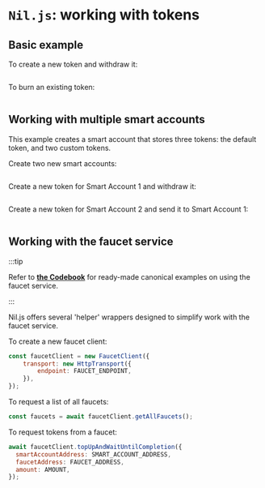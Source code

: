 # `Nil.js`: working with tokens

## Basic example

To create a new token and withdraw it:

```ts showLineNumbers file=../../tests/multi-tokens-support.test.mjs start=startBasicNilJSExample end=endBasicNilJSExample
```

To burn an existing token:

```ts showLineNumbers file=../../tests/multi-tokens-support.test.mjs start=startNilJSBurningExample end=endNilJSBurningExample
```

## Working with multiple smart accounts

This example creates a smart account that stores three tokens: the default token, and two custom tokens.

Create two new smart accounts:

```ts showLineNumbers file=../../tests/multi-tokens-support.test.mjs start=startAdvancedNilJSExample end=endAdvancedNilJSExample
```

Create a new token for Smart Account 1 and withdraw it:

```ts showLineNumbers file=../../tests/multi-tokens-support.test.mjs start=startAdvancedNilJSMintingExample end=endAdvancedNilJSMintingExample
```

Create a new token for Smart Account 2 and send it to Smart Account 1:

```ts showLineNumbers file=../../tests/multi-tokens-support.test.mjs start=startNilJSTransferExample end=endNilJSTransferExample
```

## Working with the faucet service

:::tip

Refer to [**the Codebook**](../cookbook/faucet-service/use-faucet-service.mdx) for ready-made canonical examples on using the faucet service.

:::

Nil.js offers several 'helper' wrappers designed to simplify work with the faucet service.

To create a new faucet client:

```js showLineNumbers
const faucetClient = new FaucetClient({
	transport: new HttpTransport({
		endpoint: FAUCET_ENDPOINT,
	}),
});
```

To request a list of all faucets:

```js showLineNumbers
const faucets = await faucetClient.getAllFaucets();
```

To request tokens from a faucet:

```js showLineNumbers
await faucetClient.topUpAndWaitUntilCompletion({
  smartAccountAddress: SMART_ACCOUNT_ADDRESS,
  faucetAddress: FAUCET_ADDRESS,
  amount: AMOUNT,
});
```